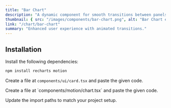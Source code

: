 ```yaml
---
title: "Bar Chart"
description: "A dynamic component for smooth transitions between panels."
thumbnail: { src: "/images/components/bar-chart.png", alt: "Bar Chart example" }
link: "/chart/bar-chart"
summary: "Enhanced user experience with animated transitions."
---
```


<ComponentPreview name="bar-chart-demo" />

## Installation

<Steps>
<Step>
Install the following dependencies:
</Step>

```bash 
npm install recharts motion
```

<Step>Create a file at `components/ui/card.tsx` and paste the given code.</Step>

<CollapsibleSource name="card" />

<Step>
    Create a file at `components/motion/chart.tsx` and paste the given code.
</Step>

<CollapsibleSource name="chart" />

<Step>Update the import paths to match your project setup.</Step>

</Steps>

